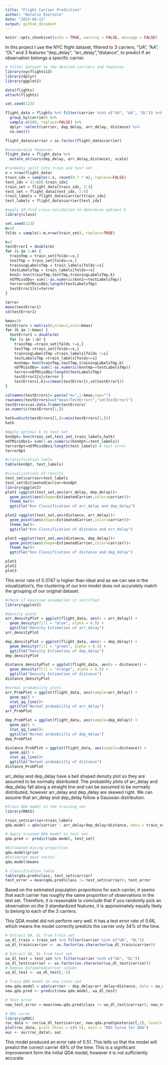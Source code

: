 ---
title: "Flight Carrier Prediction"
author: "Natalie Eversole"
date: "2023-04-13"
output: github_document
---

```{r setup, include=FALSE}
knitr::opts_chunk$set(echo = TRUE, warning = FALSE, message = FALSE)
```

In this project I use the NYC flight dataset, filtered to 3 carriers, "UA", "AA", "DL" and 3 features "dep_delay", "arr_delay","distance", to predict if an observation belongs a specific carrier.
 
```{r}
# filter dataset to the desired carriers and features
library(nycflights13)
library(dplyr)
library(ggplot2)

data(flights)
attach(flights)

set.seed(123)

flight_data = flights %>% filter(carrier %in% c("UA", "AA", "DL")) %>%
  group_by(carrier) %>%
  sample_n(500, replace=FALSE) %>%
  dplyr::select(carrier, dep_delay, arr_delay, distance) %>%
  na.omit()

flight_data$carrier = as.factor(flight_data$carrier)
```
```{r}
#standardize features
flight_data = flight_data %>%
  mutate_at(vars(dep_delay, arr_delay,distance), scale)
```

```{r}
#randomly split into train and test set
n = nrow(flight_data)
train_idx = sample(1:n, round(0.7 * n), replace=FALSE)
test_idx = (1:n)[-train_idx]
train_set = flight_data[train_idx, 2:4]
test_set = flight_data[test_idx, 2:4]
train_labels = flight_data$carrier[train_idx]
test_labels = flight_data$carrier[test_idx]
```


```{r}
#apply 10-fold cross-validation to determine optimal k
library(class)

set.seed(123)
m=10
folds = sample(1:m,nrow(train_set), replace=TRUE)

k=3
testError1 = double(m)
for (s in 1:m) {
  trainTmp = train_set[folds!=s,]
  testTmp = train_set[folds==s,]
  trainingLabelsTmp = train_labels[folds!=s]
  testLabelsTmp = train_labels[folds==s]
  knn2= knn(trainTmp,testTmp,trainingLabelsTmp,k)
  nOfMissObs= sum(1-as.numeric(knn2==testLabelsTmp))
  terror=nOfMissObs/length(testLabelsTmp)
  testError1[s]=terror
}

terror
mean(testError1)
sd(testError1)

kmax=10 
testErrors = matrix(0,nrow=2,ncol=kmax)
for (k in 1:kmax) { 
  testError1 = double(m) 
  for (s in 1:m) { 
    trainTmp =train_set[folds !=s,]
    testTmp =train_set[folds==s,]
    trainingLabelsTmp =train_labels[folds !=s]
    testLabelsTmp =train_labels[folds==s]
    knntmp= knn(trainTmp,testTmp,trainingLabelsTmp,k)
    nOfMissObs= sum(1-as.numeric(knntmp==testLabelsTmp))
    terror=nOfMissObs/length(testLabelsTmp) 
    testError1[s]=terror } 
    testErrors[,k]=c(mean(testError1),sd(testError1))
}

colnames(testErrors)= paste("k=",1:kmax,sep="")
rownames(testErrors)=c("mean(TestError)","sd(TestError)")
testErrors=as.data.frame(testErrors)
as.numeric(testErrors[1,])

hatk=which(testErrors[1,]==min(testErrors[1,]))
hatk
```
```{r}
#Apply optimal k to test set
knnOpt= knn(train_set,test_set,train_labels,hatk)
nOfMissObs1= sum(1-as.numeric(knnOpt==test_labels))
terrorOpt=nOfMissObs1/length(test_labels) # test error
terrorOpt

#classification table
table(knnOpt, test_labels)
```
```{r}
#visualizations of results
test_set$carrier=test_labels
test_set$EstimatedCarrier=knnOpt
library(ggplot2)
plot1 =ggplot(test_set,aes(arr_delay, dep_delay))+
  geom_point(aes(shape=EstimatedCarrier,color=carrier))+
  theme_bw()+
  ggtitle("Knn Classification of arr_delay and dep_delay")

plot2 =ggplot(test_set,aes(distance, arr_delay))+
  geom_point(aes(shape=EstimatedCarrier,color=carrier))+
  theme_bw()+
  ggtitle("Knn Classification of distance and arr_delay")

plot3 =ggplot(test_set,aes(distance, dep_delay))+
  geom_point(aes(shape=EstimatedCarrier,color=carrier))+
  theme_bw()+
  ggtitle("Knn Classification of distance and dep_delay")

plot1
plot2
plot3
```
This error rate of 0.3747 is higher than ideal and as we can see in the visualization's, the clustering of our knn model does not accurately match the grouping of our original dataset.


```{r}
#check if Gaussian assumption is satisfied
library(ggplot2)

#density plots
arr_densityPlot = ggplot(flight_data, aes(x = arr_delay)) +
  geom_density(fill = "blue", alpha = 0.5) +
  ggtitle("Density Estimation of arr_delay")
arr_densityPlot

dep_densityPlot = ggplot(flight_data, aes(x = dep_delay)) +
  geom_density(fill = "green", alpha = 0.5) +
  ggtitle("Density Estimation of dep_delay")
dep_densityPlot

distance_densityPlot = ggplot(flight_data, aes(x = distance)) +
  geom_density(fill = "orange", alpha = 0.5) +
  ggtitle("Density Estimation of distance")
distance_densityPlot

#normal probability plots
arr_ProbPlot = ggplot(flight_data, aes(sample=arr_delay)) + 
  geom_qq() +
  stat_qq_line()+
  ggtitle("Normal probabiilty of arr_delay")
arr_ProbPlot

dep_ProbPlot = ggplot(flight_data, aes(sample=dep_delay)) + 
  geom_qq() +
  stat_qq_line()+
  ggtitle("Normal probabiilty of dep_delay")
dep_ProbPlot

distance_ProbPlot = ggplot(flight_data, aes(sample=distance)) + 
  geom_qq() +
  stat_qq_line()+
  ggtitle("Normal probabiilty of distance")
distance_ProbPlot

```
arr_delay and dep_delay have a bell shaped density plot so they are assumed to be normally distributed. The probability plots of arr_delay and dep_delay fall along a straight line and can be assumed to be normally distributed, however arr_delay and dep_delay are skewed right. We can assume that arr_delay and dep_delay follow a Gaussian distribution.


```{r}
#Train QDA model on the training set
library(MASS)

train_set$carrier=train_labels
qda.model = qda(carrier ~ arr_delay+dep_delay+distance, data = train_set)

# Apply trained QDA model to test set
qda.pred <- predict(qda.model, test_set)

#Estimated mixing proportion
qda.model$prior
#Estimated mean vector
qda.model$means

# Classification table
table(qda.pred$class, test_set$carrier)
test_error = mean(qda.pred$class != test_set$carrier); test_error
```
Based on the estimated population proportions for each carrier, it seems that each carrier has roughly the same proportion of observations in the test set. Therefore, it is reasonable to conclude that if you randomly pick an observation on the 3 standardized features, it is approximately equally likely to belong to each of the 3 carriers. 

This QDA model did not perform very well. It has a test error rate of 0.66, which means the model correctly predicts the carrier only 34% of the time.

```{r}
# Extract UA, DL from train set
ua_dl_train = train_set %>% filter(carrier %in% c("UA", "DL"))
ua_dl_train$carrier <- as.factor(as.character(ua_dl_train$carrier))

# Extract UA, DL from test set
ua_dl_test = test_set %>% filter(carrier %in% c("UA", "DL"))
ua_dl_test$carrier <- as.factor(as.character(ua_dl_test$carrier))
# Remove EstimatedCarrier column
ua_dl_test <- ua_dl_test[,-5]

# Train QDA model on new train set
new.qda.model = qda(carrier ~ dep_delay+arr_delay+distance, data = ua_dl_train)
new.qda.pred <- predict(new.qda.model, ua_dl_test)

# Test error
new_test_error = mean(new.qda.pred$class != ua_dl_test$carrier); new_test_error

# ROC curve
library(pROC)
roc_data <- roc(ua_dl_test$carrier, new.qda.pred$posterior[,2], levels = c("UA", "DL"))
plot(roc_data, print.thres = c(0.5), main = "ROC Curve for QDA")
auc <- auc(roc_data); auc

```
This model produced an error rate of 0.51. This tells us that the model will predict the correct carrier 49% of the time. This is a significant improvement form the initial QDA model, however it is not sufficiently accurate.